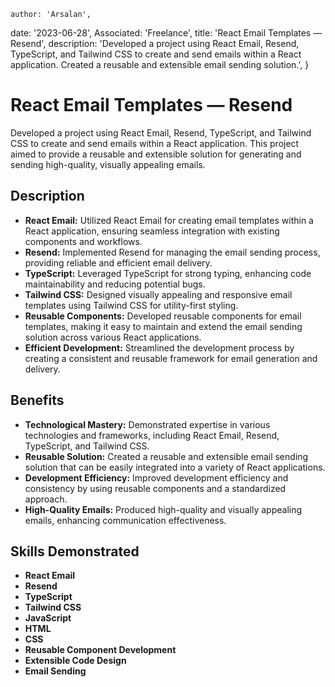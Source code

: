 
    author: 'Arsalan',
   date: '2023-06-28',
    Associated: 'Freelance',
    title: 'React Email Templates — Resend',
    description:
        'Developed a project using React Email, Resend, TypeScript, and Tailwind CSS to create and send emails within a React application. Created a reusable and extensible email sending solution.',
}


# React Email Templates — Resend


Developed a project using React Email, Resend, TypeScript, and Tailwind CSS to create and send emails within a React application. This project aimed to provide a reusable and extensible solution for generating and sending high-quality, visually appealing emails.

## Description

- **React Email:** Utilized React Email for creating email templates within a React application, ensuring seamless integration with existing components and workflows.
- **Resend:** Implemented Resend for managing the email sending process, providing reliable and efficient email delivery.
- **TypeScript:** Leveraged TypeScript for strong typing, enhancing code maintainability and reducing potential bugs.
- **Tailwind CSS:** Designed visually appealing and responsive email templates using Tailwind CSS for utility-first styling.
- **Reusable Components:** Developed reusable components for email templates, making it easy to maintain and extend the email sending solution across various React applications.
- **Efficient Development:** Streamlined the development process by creating a consistent and reusable framework for email generation and delivery.

## Benefits

- **Technological Mastery:** Demonstrated expertise in various technologies and frameworks, including React Email, Resend, TypeScript, and Tailwind CSS.
- **Reusable Solution:** Created a reusable and extensible email sending solution that can be easily integrated into a variety of React applications.
- **Development Efficiency:** Improved development efficiency and consistency by using reusable components and a standardized approach.
- **High-Quality Emails:** Produced high-quality and visually appealing emails, enhancing communication effectiveness.

## Skills Demonstrated

- **React Email**
- **Resend**
- **TypeScript**
- **Tailwind CSS**
- **JavaScript**
- **HTML**
- **CSS**
- **Reusable Component Development**
- **Extensible Code Design**
- **Email Sending**

